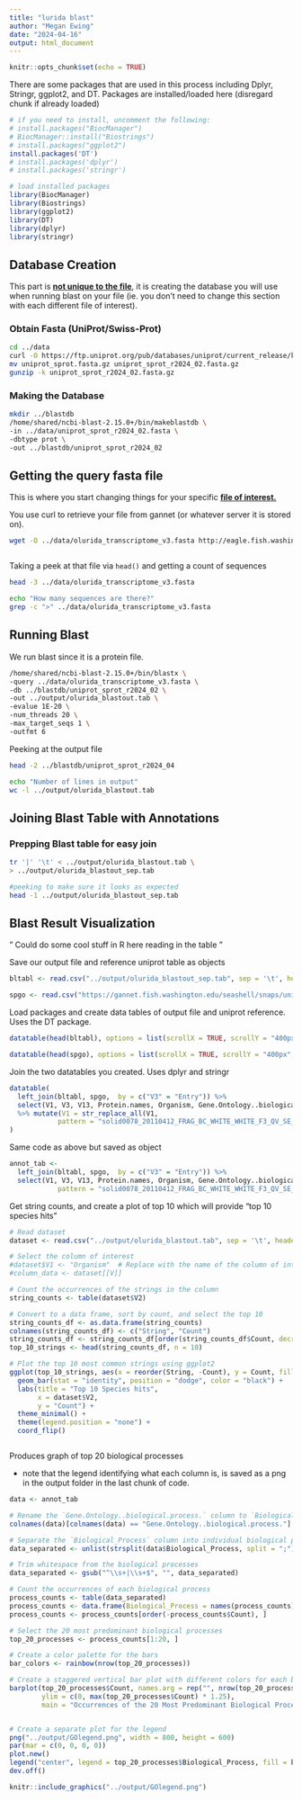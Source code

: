 ```yaml
---
title: "lurida blast"
author: "Megan Ewing"
date: "2024-04-16"
output: html_document
---
```


```r
knitr::opts_chunk$set(echo = TRUE)
```

There are some packages that are used in this process including Dplyr, Stringr, ggplot2, and DT. Packages are installed/loaded here (disregard chunk if already loaded)

```r

# if you need to install, uncomment the following: 
# install.packages("BiocManager")
# BiocManager::install("Biostrings")
# install.packages("ggplot2")
install.packages('DT')
# install.packages('dplyr')
# install.packages('stringr')

# load installed packages
library(BiocManager)
library(Biostrings)
library(ggplot2)
library(DT)
library(dplyr)
library(stringr)


```

## Database Creation

This part is [**not unique to the file**]{.underline}, it is creating the database you will use when running blast on your file (ie. you don't need to change this section with each different file of interest).

### Obtain Fasta (UniProt/Swiss-Prot)

```bash
cd ../data
curl -O https://ftp.uniprot.org/pub/databases/uniprot/current_release/knowledgebase/complete/uniprot_sprot.fasta.gz
mv uniprot_sprot.fasta.gz uniprot_sprot_r2024_02.fasta.gz
gunzip -k uniprot_sprot_r2024_02.fasta.gz
```

### Making the Database

```bash
mkdir ../blastdb
/home/shared/ncbi-blast-2.15.0+/bin/makeblastdb \
-in ../data/uniprot_sprot_r2024_02.fasta \
-dbtype prot \
-out ../blastdb/uniprot_sprot_r2024_02
```

## Getting the query fasta file

This is where you start changing things for your specific [**file of interest.**]{.underline}

You use curl to retrieve your file from gannet (or whatever server it is stored on).

```bash
wget -O ../data/olurida_transcriptome_v3.fasta http://eagle.fish.washington.edu/cnidarian/Olurida_transcriptome_v3.fasta

```

```         
```

Taking a peek at that file via `head()` and getting a count of sequences

```bash

head -3 ../data/olurida_transcriptome_v3.fasta

```

```bash

echo "How many sequences are there?"
grep -c ">" ../data/olurida_transcriptome_v3.fasta

```

## Running Blast

We run blast since it is a protein file.

```bash

/home/shared/ncbi-blast-2.15.0+/bin/blastx \
-query ../data/olurida_transcriptome_v3.fasta \
-db ../blastdb/uniprot_sprot_r2024_02 \
-out ../output/olurida_blastout.tab \
-evalue 1E-20 \
-num_threads 20 \
-max_target_seqs 1 \
-outfmt 6

```

Peeking at the output file

```bash
head -2 ../blastdb/uniprot_sprot_r2024_04
```

```bash
echo "Number of lines in output"
wc -l ../output/olurida_blastout.tab
```

## Joining Blast Table with Annotations

### Prepping Blast table for easy join

```bash

tr '|' '\t' < ../output/olurida_blastout.tab \
> ../output/olurida_blastout_sep.tab

#peeking to make sure it looks as expected
head -1 ../output/olurida_blastout_sep.tab


```

## Blast Result Visualization

" Could do some cool stuff in R here reading in the table "

Save our output file and reference uniprot table as objects

```r

bltabl <- read.csv("../output/olurida_blastout_sep.tab", sep = '\t', header = FALSE)

spgo <- read.csv("https://gannet.fish.washington.edu/seashell/snaps/uniprot_table_r2023_01.tab", sep = '\t', header = TRUE)

```

Load packages and create data tables of output file and uniprot reference. Uses the DT package.

```r

datatable(head(bltabl), options = list(scrollX = TRUE, scrollY = "400px", scrollCollapse = TRUE, paging = FALSE))
```

```r
datatable(head(spgo), options = list(scrollX = TRUE, scrollY = "400px", scrollCollapse = TRUE, paging = FALSE))
```

Join the two datatables you created. Uses dplyr and stringr

```r

datatable(
  left_join(bltabl, spgo,  by = c("V3" = "Entry")) %>%
  select(V1, V3, V13, Protein.names, Organism, Gene.Ontology..biological.process., Gene.Ontology.IDs) 
  %>% mutate(V1 = str_replace_all(V1, 
            pattern = "solid0078_20110412_FRAG_BC_WHITE_WHITE_F3_QV_SE_trimmed", replacement = "Ab"))
)

```

Same code as above but saved as object

```r

annot_tab <-
  left_join(bltabl, spgo,  by = c("V3" = "Entry")) %>%
  select(V1, V3, V13, Protein.names, Organism, Gene.Ontology..biological.process., Gene.Ontology.IDs) %>% mutate(V1 = str_replace_all(V1, 
            pattern = "solid0078_20110412_FRAG_BC_WHITE_WHITE_F3_QV_SE_trimmed", replacement = "Ab"))

```

Get string counts, and create a plot of top 10 which will provide "top 10 species hits"

```r

# Read dataset
dataset <- read.csv("../output/olurida_blastout.tab", sep = '\t', header = FALSE)  # Replace with the path to your dataset

# Select the column of interest
#dataset$V1 <- "Organism"  # Replace with the name of the column of interest
#column_data <- dataset[[V]]

# Count the occurrences of the strings in the column
string_counts <- table(dataset$V2)

# Convert to a data frame, sort by count, and select the top 10
string_counts_df <- as.data.frame(string_counts)
colnames(string_counts_df) <- c("String", "Count")
string_counts_df <- string_counts_df[order(string_counts_df$Count, decreasing = TRUE), ]
top_10_strings <- head(string_counts_df, n = 10)

# Plot the top 10 most common strings using ggplot2
ggplot(top_10_strings, aes(x = reorder(String, -Count), y = Count, fill = String)) +
  geom_bar(stat = "identity", position = "dodge", color = "black") +
  labs(title = "Top 10 Species hits",
       x = dataset$V2,
       y = "Count") +
  theme_minimal() +
  theme(legend.position = "none") +
  coord_flip()



```

Produces graph of top 20 biological processes

-   note that the legend identifying what each column is, is saved as a png in the output folder in the last chunk of code.

```r
data <- annot_tab

# Rename the `Gene.Ontology..biological.process.` column to `Biological_Process`
colnames(data)[colnames(data) == "Gene.Ontology..biological.process."] <- "Biological_Process"

# Separate the `Biological_Process` column into individual biological processes
data_separated <- unlist(strsplit(data$Biological_Process, split = ";"))

# Trim whitespace from the biological processes
data_separated <- gsub("^\\s+|\\s+$", "", data_separated)

# Count the occurrences of each biological process
process_counts <- table(data_separated)
process_counts <- data.frame(Biological_Process = names(process_counts), Count = as.integer(process_counts))
process_counts <- process_counts[order(-process_counts$Count), ]

# Select the 20 most predominant biological processes
top_20_processes <- process_counts[1:20, ]

# Create a color palette for the bars
bar_colors <- rainbow(nrow(top_20_processes))

# Create a staggered vertical bar plot with different colors for each bar
barplot(top_20_processes$Count, names.arg = rep("", nrow(top_20_processes)), col = bar_colors,
        ylim = c(0, max(top_20_processes$Count) * 1.25),
        main = "Occurrences of the 20 Most Predominant Biological Processes", xlab = "Biological Process", ylab = "Count")


# Create a separate plot for the legend
png("../output/GOlegend.png", width = 800, height = 600)
par(mar = c(0, 0, 0, 0))
plot.new()
legend("center", legend = top_20_processes$Biological_Process, fill = bar_colors, cex = 1, title = "Biological Processes")
dev.off()
```

```r
knitr::include_graphics("../output/GOlegend.png")
```
